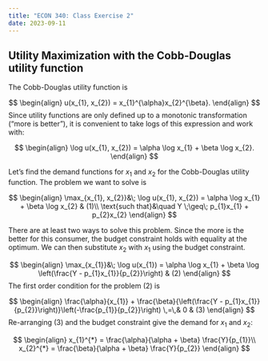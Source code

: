 ```yaml
---
title: "ECON 340: Class Exercise 2"
date: 2023-09-11
---
```


## Utility Maximization with the Cobb-Douglas utility function

The Cobb-Douglas utility function is

$$
\begin{align}
u(x_{1}, x_{2}) = x_{1}^{\alpha}x_{2}^{\beta}.
\end{align}
$$
Since utility functions are only defined up to a monotonic transformation ("more is better"), it is convenient to take logs of this expression and work with:

$$
\begin{align}
\log u(x_{1}, x_{2}) = \alpha \log x_{1} + \beta \log x_{2}.
\end{align}
$$


Let’s find the demand functions for $x_1$ and $x_2$ for the Cobb-Douglas utility function. The problem we want to solve is

$$
\begin{align}
\max_{x_{1}, x_{2}}&\; \log u(x_{1}, x_{2}) = \alpha \log x_{1} + \beta \log x_{2} & (1)\\
\text{such that}&\quad Y \;\geq\; p_{1}x_{1} + p_{2}x_{2} 
\end{align}
$$

There are at least two ways to solve this problem. Since the more is the better for this consumer, the budget constraint holds with equality at the optimum. We can then substitute $x_{2}$ with $x_{1}$ using the budget constraint.

$$
\begin{align}
\max_{x_{1}}&\; \log u(x_{1}) = \alpha \log x_{1} + \beta \log \left(\frac{Y - p_{1}x_{1}}{p_{2}}\right) & (2)
\end{align}
$$
The first order condition for the problem (2) is

$$
\begin{align}
\frac{\alpha}{x_{1}} + \frac{\beta}{\left(\frac{Y - p_{1}x_{1}}{p_{2}}\right)}\left(-\frac{p_{1}}{p_{2}}\right) \,=\,& 0 & (3)
\end{align}
$$
Re-arranging (3) and the budget constraint give the demand for $x_{1}$ and $x_{2}$:

$$
\begin{align}
x_{1}^{*} = \frac{\alpha}{\alpha + \beta} \frac{Y}{p_{1}}\\
x_{2}^{*} = \frac{\beta}{\alpha + \beta} \frac{Y}{p_{2}}
\end{align}
$$



